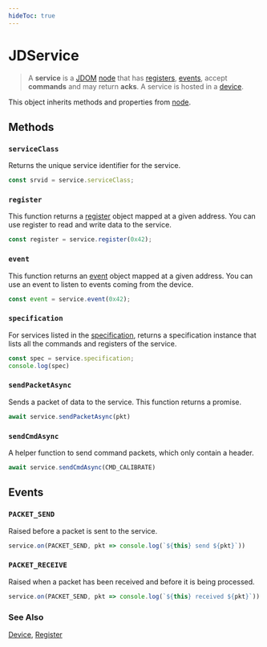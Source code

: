 ```yaml
---
hideToc: true
---
```


# JDService

> A **service** is a [JDOM](/clients/javascript/jdom/) [node](/clients/javascript/jdom/node/)
that has [registers](/clients/javascript/jdom/register/), [events](/clients/javascript/jdom/event/), accept **commands**
and may return **acks**. A service is hosted in a [device](/clients/javascript/jdom/device/).

This object inherits methods and properties from [node](/clients/javascript/jdom/node/).

## Methods

### ``serviceClass``

Returns the unique service identifier for the service.

```typescript
const srvid = service.serviceClass;
```

### ``register``

This function returns a [register](/clients/javascript/jdom/register/) object mapped at a given address.
You can use register to read and write data to the service.

```typescript
const register = service.register(0x42);
```

### ``event``

This function returns an [event](/clients/javascript/jdom/event/) object mapped at a given address.
You can use an event to listen to events coming from the device.

```typescript
const event = service.event(0x42);
```

### ``specification``

For services listed in the [specification](/services/), returns a specification instance 
that lists all the commands and registers of the service.

```typescript
const spec = service.specification;
console.log(spec)
```

### ``sendPacketAsync``

Sends a packet of data to the service. This function returns a promise.

```typescript
await service.sendPacketAsync(pkt)
```

### ``sendCmdAsync``

A helper function to send command packets, which only contain a header.

```typescript
await service.sendCmdAsync(CMD_CALIBRATE)
```

## Events

### ``PACKET_SEND``

Raised before a packet is sent to the service.

```typescript
service.on(PACKET_SEND, pkt => console.log(`${this} send ${pkt}`))
```

### ``PACKET_RECEIVE``

Raised when a packet has been received and before it is being processed.

```typescript
service.on(PACKET_SEND, pkt => console.log(`${this} received ${pkt}`))
```

### See Also

[Device](/clients/javascript/jdom/device/), [Register](/clients/javascript/jdom/register/)
